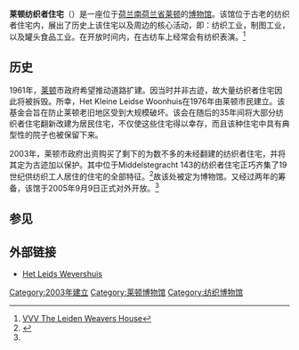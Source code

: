 {{Infobox Museum
 |name                 = Het Leids Wevershuis<br>莱顿纺织者住宅
 |native_name          = 
 |image                = Het Leids Wevershuis.JPG
 |established          = 2003年
 |location             = {{NET}}[[南荷兰省|南荷兰省]][[莱顿|莱顿]]
 |type                 = 市立博物馆<br>[[工业博物館|工业博物館]]
 |visitors             = 
 |director             = Herbert van Hoogdalem<ref name="#1">[http://www.wevershuis.nl/museum/bestuur.php Bestuur] {{webarchive|url=https://web.archive.org/web/20130526024347/http://www.wevershuis.nl/museum/bestuur.php |date=2013-05-26 }}</ref>
 |curator              = 
 |publictransit        = 
 |website              = {{url|http://www.wevershuis.nl}}
}}
'''莱顿纺织者住宅'''（{{lang-nl|Het Leids Wevershuis}}）是一座位于[[荷兰|荷兰]][[南荷兰省|南荷兰省]][[莱顿|莱顿]]的[[博物馆|博物馆]]。该馆位于古老的纺织者住宅内，展出了历史上该住宅以及周边的核心活动，即：纺织工业，制图工业，以及罐头食品工业。在开放时间内，在古纺车上经常会有纺织表演。<ref>[http://www.vvvleiden.nl/en/leids-weverhuis.html VVV The Leiden Weavers House]{{dead link|date=2018年4月 |bot=InternetArchiveBot |fix-attempted=yes }}</ref>

==历史==
1961年，[[莱顿|莱顿]]市政府希望推动道路扩建。因当时并非古迹，故大量纺织者住宅因此将被拆毁。所幸，Het Kleine Leidse Woonhuis在1976年由莱顿市民建立。该基金会旨在防止莱顿老旧地区受到大规模破坏。该会在随后的35年间将大部分纺织者住宅翻新改建为居民住宅，不仅使这些住宅得以幸存，而且该种住宅中具有典型性的院子也被保留下来。 

2003年，莱顿市政府出资购买了剩下的为数不多的未经翻建的纺织者住宅，并将其定为古迹加以保护。其中位于Middelstegracht 143的纺织者住宅正巧齐集了19世纪供纺织工人居住的住宅的全部特征。<ref>{{Cite web |url=http://www.wevershuis.nl/museum/index.php |title=Ontstaansgeschiedenis |access-date=2011-03-05 |archive-date=2014-06-30 |archive-url=https://web.archive.org/web/20140630215232/http://www.wevershuis.nl/museum/index.php |dead-url=no }}</ref>故该处被定为博物馆。又经过两年的筹备，该馆于2005年9月9日正式对外开放。<ref name="#1"/>

==参见==
<references/>

==外部链接==
*[http://www.wevershuis.nl/ Het Leids Wevershuis] {{Wayback|url=http://www.wevershuis.nl/ |date=20210227011204 }}

{{莱顿博物馆}}
{{Authority control}}
[[Category:2003年建立|Category:2003年建立]]
[[Category:莱顿博物馆|Category:莱顿博物馆]]
[[Category:纺织博物馆|Category:纺织博物馆]]